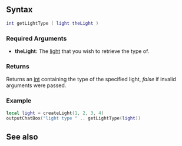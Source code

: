 
{{Client function}}

{{New feature/item|3.0150|1.5.0|7048|
This function returns the type for a [[/Element/Light.md|light]] element.
}}

==Syntax==
<syntaxhighlight lang="lua">
int getLightType ( light theLight )
</syntaxhighlight>
{{OOP||[[/light.md|light]]:getType}}

===Required Arguments=== 
*'''theLight:''' The [[/Element/Light.md|light]] that you wish to retrieve the type of.

=== Returns ===
Returns an [[/int.md|int]] containing the type of the specified light, ''false'' if invalid arguments were passed.

===Example===
<syntaxhighlight lang="Lua">
local light = createLight(1, 2, 3, 4)
outputChatBox("light type " .. getLightType(light))
</syntaxhighlight>

==See also==
{{Client_light_functions}}
